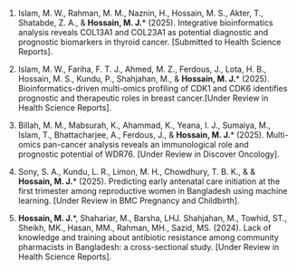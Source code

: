 1. Islam, M. W., Rahman, M. M., Naznin, H., Hossain, M. S., Akter, T., Shatabde, Z. A., & **Hossain, M. J.**\* (2025). Integrative bioinformatics analysis reveals COL13A1 and COL23A1 as potential diagnostic and prognostic biomarkers in thyroid cancer. [Submitted to Health Science Reports].

2. Islam, M. W., Fariha, F. T. J., Ahmed, M. Z., Ferdous, J., Lota, H. B., Hossain, M. S., Kundu, P., Shahjahan, M., & **Hossain, M. J.**\* (2025). Bioinformatics-driven multi-omics profiling of CDK1 and CDK6 identifies prognostic and therapeutic roles in breast cancer.[Under Review in Health Science Reports].

3. Billah, M. M., Mabsurah, K., Ahammad, K., Yeana, I. J., Sumaiya, M., Islam, T., Bhattacharjee, A., Ferdous, J., & **Hossain, M. J.**\* (2025). Multi-omics pan-cancer analysis reveals an immunological role and prognostic potential of WDR76. [Under Review in Discover Oncology].

4. Sony, S. A., Kundu, L. R., Limon, M. H., Chowdhury, T. B. K., & & **Hossain, M. J.**\* (2025). Predicting early antenatal care initiation at the first trimester among reproductive women in Bangladesh using machine learning. [Under Review in BMC Pregnancy and Childbirth].

5. **Hossain, M. J.**\*, Shahariar, M., Barsha, LHJ. Shahjahan, M., Towhid, ST., Sheikh, MK., Hasan, MM., Rahman, MH., Sazid, MS. (2024). Lack of knowledge and training about antibiotic resistance among community pharmacists in Bangladesh: a cross-sectional study. [Under Review in Health Science Reports].


